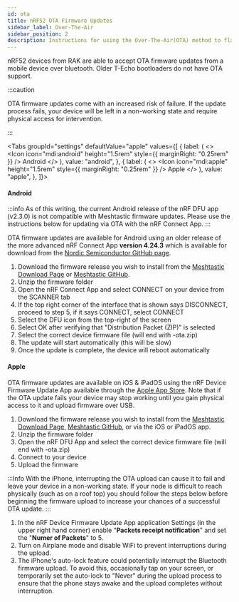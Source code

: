 ```yaml
---
id: ota
title: nRF52 OTA Firmware Updates
sidebar_label: Over-The-Air
sidebar_position: 2
description: Instructions for using the Over-The-Air(OTA) method to flash Meshtastic firmware to nRF52 chipset devices.
---
```



nRF52 devices from RAK are able to accept OTA firmware updates from a mobile device over bluetooth. Older T-Echo bootloaders do not have OTA support.

:::caution

OTA firmware updates come with an increased risk of failure. If the update process fails, your device will be left in a non-working state and require physical access for intervention.

:::

<Tabs
  groupId="settings"
  defaultValue="apple"
  values={[
    {
      label: (
        <>
          <Icon icon="mdi:android" height="1.5rem" style={{ marginRight: "0.25rem" }} /> Android
        </>
      ),
      value: "android",
    },
    {
      label: (
        <>
          <Icon icon="mdi:apple" height="1.5rem" style={{ marginRight: "0.25rem" }} /> Apple
        </>
      ),
      value: "apple",
    },
  ]}>

<TabItem value="android">

#### Android

:::info
As of this writing, the current Android release of the nRF DFU app (v2.3.0) is not compatible with Meshtastic firmware updates. Please use the instructions below for updating via OTA with the nRF Connect App.
:::

OTA firmware updates are available for Android using an older release of the more advanced nRF Connect App **version 4.24.3** which is available for download from the [Nordic Semiconductor GitHub page](https://github.com/NordicSemiconductor/Android-nRF-Connect/releases/tag/v4.24.3).

1. Download the firmware release you wish to install from the [Meshtastic Download Page](/downloads) or [Meshtastic GitHub](https://github.com/meshtastic/firmware/releases).
2. Unzip the firmware folder
3. Open the nRF Connect App and select CONNECT on your device from the SCANNER tab
4. If the top right corner of the interface that is shown says DISCONNECT, proceed to step 5, if it says CONNECT, select CONNECT
5. Select the DFU icon from the top-right of the screen
6. Select OK after verifying that "Distribution Packet (ZIP)" is selected
7. Select the correct device firmware file (will end with -ota.zip)
8. The update will start automatically (this will be slow)
9. Once the update is complete, the device will reboot automatically

</TabItem>

<TabItem value="apple">

#### Apple

OTA firmware updates are available on iOS & iPadOS using the nRF Device Firmware Update App available through the [Apple App Store](https://apps.apple.com/us/app/nrf-device-firmware-update/id1624454660). Note that if the OTA update fails your device may stop working until you gain physical access to it and upload firmware over USB.

1. Download the firmware release you wish to install from the [Meshtastic Download Page](/downloads), [Meshtastic GitHub](https://github.com/meshtastic/firmware/releases), or via the iOS or iPadOS app.
2. Unzip the firmware folder
3. Open the nRF DFU App and select the correct device firmware file (will end with -ota.zip)
4. Connect to your device
5. Upload the firmware

:::Info
With the iPhone, interrupting the OTA upload can cause it to fail and leave your device in a non-working state. If your node is difficult to reach physically (such as on a roof top) you should follow the steps below before beginning the firmware upload to increase your chances of a successful OTA update.
:::
1. In the nRF Device Firmware Update App application Settings (in the upper right hand corner) enable "**Packets receipt notification**" and set the "**Numer of Packets**" to 5. 
2. Turn on Airplane mode and disable WiFi to prevent interruptions during the upload. 
3. The iPhone's auto-lock feature could potentially interrupt the Bluetooth firmware upload. To avoid this, occasionally tap on your screen, or temporarily set the auto-lock to "Never" during the upload process to ensure that the phone stays awake and the upload completes without interruption. 

</TabItem>
</Tabs>
